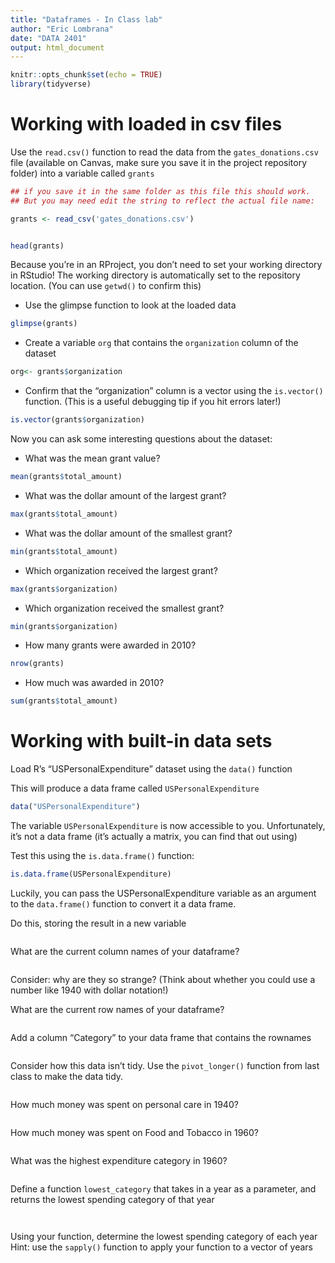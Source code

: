 ```yaml
---
title: "Dataframes - In Class lab"
author: "Eric Lombrana"
date: "DATA 2401"
output: html_document
---
```


```r
knitr::opts_chunk$set(echo = TRUE)
library(tidyverse)
```

# Working with loaded in csv files


Use the `read.csv()` function to read the data from the `gates_donations.csv` file (available on Canvas, make sure you save it in the project repository folder) into a variable called `grants` 

```r
## if you save it in the same folder as this file this should work. 
## But you may need edit the string to reflect the actual file name: 

grants <- read_csv('gates_donations.csv')


head(grants)
```

Because you're in an RProject, you don't need to set your working directory in RStudio! The working directory is automatically set to the repository location. (You can use `getwd()` to confirm this)

- Use the glimpse function to look at the loaded data

```r

glimpse(grants)

```


- Create a variable `org` that contains the `organization` column of the dataset

```r

org<- grants$organization

```


- Confirm that the "organization" column is a vector using the `is.vector()` function. (This is a useful debugging tip if you hit errors later!)

```r

is.vector(grants$organization)

```


Now you can ask some interesting questions about the dataset:

- What was the mean grant value?

```r
mean(grants$total_amount)

```


- What was the dollar amount of the largest grant?

```r
max(grants$total_amount)


```


- What was the dollar amount of the smallest grant?

```r
min(grants$total_amount)

```


- Which organization received the largest grant?

```r

max(grants$organization)

```


- Which organization received the smallest grant?

```r
min(grants$organization)

```

- How many grants were awarded in 2010?

```r

nrow(grants)

```

- How much was awarded in 2010? 

```r

sum(grants$total_amount)

```


# Working with built-in data sets

Load R's "USPersonalExpenditure" dataset using the `data()` function

This will produce a data frame called `USPersonalExpenditure`
```r
data("USPersonalExpenditure")
```

The variable `USPersonalExpenditure` is now accessible to you. Unfortunately, it's not a data frame (it's actually a matrix, you can find that out using) 

Test this using the `is.data.frame()` function:

```r
is.data.frame(USPersonalExpenditure)
```

Luckily, you can pass the USPersonalExpenditure variable as an argument to the `data.frame()` function to convert it a data frame.

Do this, storing the result in a new variable

```r

```


What are the current column names of your dataframe?
```r

```


Consider: why are they so strange? (Think about whether you could use a number like 1940 with dollar notation!)

What are the current row names of your dataframe?
```r

```


Add a column "Category" to your data frame that contains the rownames

```r

```

Consider how this data isn't tidy. Use the `pivot_longer()` function from last class to make the data tidy. 

```r

```


How much money was spent on personal care in 1940?
```r

```


How much money was spent on Food and Tobacco in 1960?
```r


```


What was the highest expenditure category in 1960?
```r


```


Define a function `lowest_category` that takes in a year as a parameter, and returns the lowest spending category of that year
```r



```

```r

```


Using your function, determine the lowest spending category of each year
Hint: use the `sapply()` function to apply your function to a vector of years

```r

```
